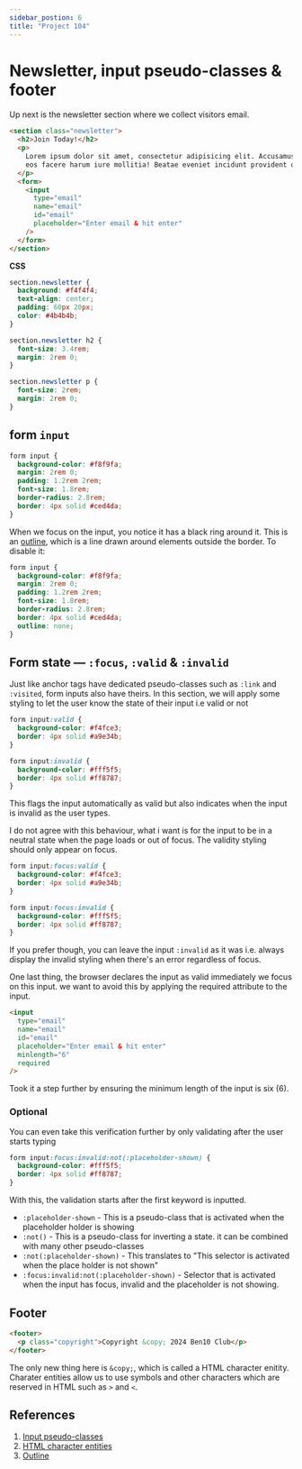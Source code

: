 ```yaml
---
sidebar_postion: 6
title: "Project 104"
---
```


# Newsletter, input pseudo-classes & footer

Up next is the newsletter section where we collect visitors email.

```html
<section class="newsletter">
  <h2>Join Today!</h2>
  <p>
    Lorem ipsum dolor sit amet, consectetur adipisicing elit. Accusamus, commodi
    eos facere harum iure mollitia! Beatae eveniet incidunt provident qui.
  </p>
  <form>
    <input
      type="email"
      name="email"
      id="email"
      placeholder="Enter email & hit enter"
    />
  </form>
</section>
```

**CSS**

```css
section.newsletter {
  background: #f4f4f4;
  text-align: center;
  padding: 60px 20px;
  color: #4b4b4b;
}

section.newsletter h2 {
  font-size: 3.4rem;
  margin: 2rem 0;
}

section.newsletter p {
  font-size: 2rem;
  margin: 2rem 0;
}
```

## form `input`

```css
form input {
  background-color: #f8f9fa;
  margin: 2rem 0;
  padding: 1.2rem 2rem;
  font-size: 1.8rem;
  border-radius: 2.8rem;
  border: 4px solid #ced4da;
}
```

When we focus on the input, you notice it has a black ring around it. This is an [outline](https://www.w3schools.com/css/css_outline.asp), which is a line drawn around elements outside the border. To disable it:

```css
form input {
  background-color: #f8f9fa;
  margin: 2rem 0;
  padding: 1.2rem 2rem;
  font-size: 1.8rem;
  border-radius: 2.8rem;
  border: 4px solid #ced4da;
  outline: none;
}
```

## Form state — `:focus`, `:valid` & `:invalid`

Just like anchor tags have dedicated pseudo-classes such as `:link` and `:visited`, form inputs also have theirs. In this section, we will apply some styling to let the user know the state of their input i.e valid or not

```css
form input:valid {
  background-color: #f4fce3;
  border: 4px solid #a9e34b;
}

form input:invalid {
  background-color: #fff5f5;
  border: 4px solid #ff8787;
}
```

This flags the input automatically as valid but also indicates when the input is invalid as the user types.

I do not agree with this behaviour, what i want is for the input to be in a neutral state when the page loads or out of focus. The validity styling should only appear on focus.

```css
form input:focus:valid {
  background-color: #f4fce3;
  border: 4px solid #a9e34b;
}

form input:focus:invalid {
  background-color: #fff5f5;
  border: 4px solid #ff8787;
}
```

If you prefer though, you can leave the input `:invalid` as it was i.e. always display the invalid styling when there's an error regardless of focus.

One last thing, the browser declares the input as valid immediately we focus on this input. we want to avoid this by applying the required attribute to the input.

```html
<input
  type="email"
  name="email"
  id="email"
  placeholder="Enter email & hit enter"
  minlength="6"
  required
/>
```

Took it a step further by ensuring the minimum length of the input is six (6).

### Optional

You can even take this verification further by only validating after the user starts typing

```css
form input:focus:invalid:not(:placeholder-shown) {
  background-color: #fff5f5;
  border: 4px solid #ff8787;
}
```

With this, the validation starts after the first keyword is inputted.

- `:placeholder-shown` - This is a pseudo-class that is activated when the placeholder holder is showing
- `:not()` - This is a pseudo-class for inverting a state. it can be combined with many other pseudo-classes
- `:not(:placeholder-shown)` - This translates to "This selector is activated when the place holder is not shown"
- `:focus:invalid:not(:placeholder-shown)` - Selector that is activated when the input has focus, invalid and the placeholder is not showing.

## Footer

```html
<footer>
  <p class="copyright">Copyright &copy; 2024 Ben10 Club</p>
</footer>
```

The only new thing here is `&copy;`, which is called a HTML character enitity. Charater entities allow us to use symbols and other characters which are reserved in HTML such as `>` and `<`.

## References

1. [Input pseudo-classes](https://developer.mozilla.org/en-US/docs/Web/CSS/Pseudo-classes#input_pseudo-classes)
2. [HTML character entities](https://www.w3schools.com/html/html_entities.asp)
3. [Outline](https://www.w3schools.com/css/css_outline.asp)
